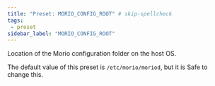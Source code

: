 ```yaml
---
title: "Preset: MORIO_CONFIG_ROOT" # skip-spellcheck
tags:
 - preset
sidebar_label: "MORIO_CONFIG_ROOT"
---
```


Location of the Morio configuration folder on the host OS.

<Note>

The default value of this preset is `/etc/morio/moriod`, but it is <Label style="success">Safe</Label> to change this.

</Note>
